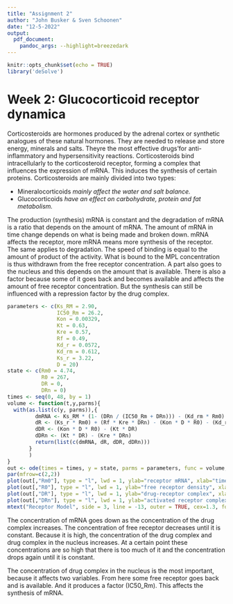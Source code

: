 ```yaml
---
title: "Assignment 2"
author: "John Busker & Sven Schoonen"
date: "12-5-2022"
output:
  pdf_document: 
    pandoc_args: --highlight=breezedark
---
```


```r
knitr::opts_chunk$set(echo = TRUE)
library('deSolve')
```
# Week 2: Glucocorticoid receptor dynamica

Corticosteroids are hormones produced by the adrenal cortex or synthetic analogues of these natural hormones. They are needed to release and store energy, minerals and salts. Theyre the most effective drugs'for anti-inflammatory and hypersensitivity reactions. Corticosteroids bind intracellularly to the corticosteroid receptor, forming a complex that influences the expression of mRNA. This induces the synthesis of certain proteins. Corticosteroids are mainly divided into two types:  

* Mineralocorticoids  *mainly affect the water and salt balance.*  
* Glucocorticoids *have an effect on carbohydrate, protein and fat metabolism.*


The production (synthesis) mRNA is constant and the degradation of mRNA is a ratio that depends on the amount of mRNA. The amount of mRNA in time change depends on what is being made and broken down. mRNA affects the receptor, more mRNA means more synthesis of the receptor. The same applies to degradation. The speed of binding is equal to the amount of product of the activity. What is bound to the MPL concentration is thus withdrawn from the free receptor concentration. A part also goes to the nucleus and this depends on the amount that is available. There is also a factor because some of it goes back and becomes available and affects the amount of free receptor concentration. But the synthesis can still be influenced with a repression factor by the drug complex.


```r
parameters <- c(Ks_RM = 2.90,
                IC50_Rm = 26.2,
                Kon = 0.00329,
                Kt = 0.63,
                Kre = 0.57,
                Rf = 0.49,
                Kd_r = 0.0572,
                Kd_rm = 0.612,
                Ks_r = 3.22,
                D = 20)
state <- c(Rm0 = 4.74,
           R0 = 267,
           DR = 0,
           DRn = 0)
times <- seq(0, 48, by = 1)
volume <- function(t,y,parms){
  with(as.list(c(y, parms)),{
         dmRNA <- Ks_RM * (1- (DRn / (IC50_Rm + DRn))) - (Kd_rm * Rm0)
         dR <- (Ks_r * Rm0) + (Rf * Kre * DRn) - (Kon * D * R0) - (Kd_r * R0)
         dDR <- (Kon * D * R0) - (Kt * DR)
         dDRn <- (Kt * DR) - (Kre * DRn)
         return(list(c(dmRNA, dR, dDR, dDRn)))
       }
       )
}
out <- ode(times = times, y = state, parms = parameters, func = volume, method="euler")
par(mfrow=c(2,2))
plot(out[,"Rm0"], type = "l", lwd = 1, ylab="receptor mRNA", xlab="time", xlim=c(0, 48), ylim=c(2, 5))
plot(out[,"R0"], type = "l", lwd = 1, ylab="free receptor density", xlab="time", xlim=c(0, 48), ylim=c(100, 300))
plot(out[,"DR"], type = "l", lwd = 1, ylab="drug-receptor complex", xlab="time", xlim=c(0, 48), ylim=c(0, 25))
plot(out[,"DRn"], type = "l", lwd = 1, ylab="activated receptor complex", xlab="time", xlim=c(0, 48), ylim=c(0, 25))
mtext("Receptor Model", side = 3, line = -13, outer = TRUE, cex=1.3, font=1.3)
```

The concentration of mRNA goes down as the concentration of the drug complex increases. The concentration of free receptor decreases until it is constant. Because it is high, the concentration of the drug complex and drug complex in the nucleus increases. At a certain point these concentrations are so high that there is too much of it and the concentration drops again until it is constant.

The concentration of drug complex in the nucleus is the most important, because it affects two variables. From here some free receptor goes back and is available. And it produces a factor (IC50_Rm). This affects the synthesis of mRNA.
